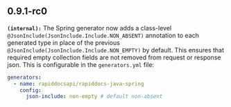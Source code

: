 ## 0.9.1-rc0
**`(internal):`** The Spring generator now adds a class-level `@JsonInclude(JsonInclude.Include.NON_ABSENT)` annotation to
each generated type in place of the previous `@JsonInclude(JsonInclude.Include.NON_EMPTY)` by default. This ensures
that required empty collection fields are not removed from request or response json. This is configurable in the
`generators.yml` file:
```yaml
generators:
  - name: rapiddocsapi/rapiddocs-java-spring
    config:
      json-include: non-empty # default non-absent
```


